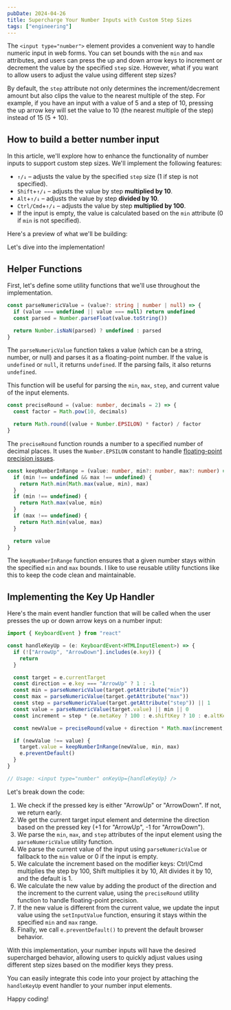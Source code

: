 ```yaml
---
pubDate: 2024-04-26
title: Supercharge Your Number Inputs with Custom Step Sizes
tags: ["engineering"]
---
```



The `<input type="number">` element provides a convenient way to handle numeric input in web forms. You can set bounds with the `min` and `max` attributes, and users can press the up and down arrow keys to increment or decrement the value by the specified `step` size. However, what if you want to allow users to adjust the value using different step sizes?

By default, the `step` attribute not only determines the increment/decrement amount but also clips the value to the nearest multiple of the step. For example, if you have an input with a value of 5 and a step of 10, pressing the up arrow key will set the value to 10 (the nearest multiple of the step) instead of 15 (5 + 10).

## How to build a better number input

In this article, we'll explore how to enhance the functionality of number inputs to support custom step sizes. We'll implement the following features:

- `↑/↓` – adjusts the value by the specified `step` size (1 if step is not specified).
- `Shift`+`↑/↓` – adjusts the value by step **multiplied by 10**.
- `Alt`+`↑/↓` – adjusts the value by step **divided by 10**.
- `Ctrl/Cmd`+`↑/↓` – adjusts the value by step **multiplied by 100**.
- If the input is empty, the value is calculated based on the `min` attribute (0 if `min` is not specified).

Here's a preview of what we'll be building:

<NumberInput client:visible />

Let's dive into the implementation!

## Helper Functions

First, let's define some utility functions that we'll use throughout the implementation.

```ts
const parseNumericValue = (value?: string | number | null) => {
  if (value === undefined || value === null) return undefined
  const parsed = Number.parseFloat(value.toString())

  return Number.isNaN(parsed) ? undefined : parsed
}
```

The `parseNumericValue` function takes a value (which can be a string, number, or null) and parses it as a floating-point number. If the value is `undefined` or `null`, it returns `undefined`. If the parsing fails, it also returns `undefined`.

This function will be useful for parsing the `min`, `max`, `step`, and current value of the input elements.

```ts
const preciseRound = (value: number, decimals = 2) => {
  const factor = Math.pow(10, decimals)

  return Math.round((value + Number.EPSILON) * factor) / factor
}
```

The `preciseRound` function rounds a number to a specified number of decimal places. It uses the `Number.EPSILON` constant to handle [floating-point precision issues](https://blog.demofox.org/2017/11/21/floating-point-precision/).

```ts
const keepNumberInRange = (value: number, min?: number, max?: number) => {
  if (min !== undefined && max !== undefined) {
    return Math.min(Math.max(value, min), max)
  }
  if (min !== undefined) {
    return Math.max(value, min)
  }
  if (max !== undefined) {
    return Math.min(value, max)
  }

  return value
}
```

The `keepNumberInRange` function ensures that a given number stays within the specified `min` and `max` bounds. I like to use reusable utility functions like this to keep the code clean and maintainable.

## Implementing the Key Up Handler

Here's the main event handler function that will be called when the user presses the up or down arrow keys on a number input:

```ts
import { KeyboardEvent } from "react"

const handleKeyUp = (e: KeyboardEvent<HTMLInputElement>) => {
  if (!["ArrowUp", "ArrowDown"].includes(e.key)) {
    return
  }

  const target = e.currentTarget
  const direction = e.key === "ArrowUp" ? 1 : -1
  const min = parseNumericValue(target.getAttribute("min"))
  const max = parseNumericValue(target.getAttribute("max"))
  const step = parseNumericValue(target.getAttribute("step")) || 1
  const value = parseNumericValue(target.value) || min || 0
  const increment = step * (e.metaKey ? 100 : e.shiftKey ? 10 : e.altKey ? 1 / 10 : 1)

  const newValue = preciseRound(value + direction * Math.max(increment, 0.1), 2)

  if (newValue !== value) {
    target.value = keepNumberInRange(newValue, min, max)
    e.preventDefault()
  }
}

// Usage: <input type="number" onKeyUp={handleKeyUp} />
```

Let's break down the code:

1. We check if the pressed key is either "ArrowUp" or "ArrowDown". If not, we return early.
2. We get the current target input element and determine the direction based on the pressed key (+1 for "ArrowUp", -1 for "ArrowDown").
3. We parse the `min`, `max`, and `step` attributes of the input element using the `parseNumericValue` utility function.
4. We parse the current value of the input using `parseNumericValue` or fallback to the `min` value or 0 if the input is empty.
5. We calculate the increment based on the modifier keys: Ctrl/Cmd multiplies the step by 100, Shift multiplies it by 10, Alt divides it by 10, and the default is 1.
6. We calculate the new value by adding the product of the direction and the increment to the current value, using the `preciseRound` utility function to handle floating-point precision.
7. If the new value is different from the current value, we update the input value using the `setInputValue` function, ensuring it stays within the specified `min` and `max` range.
8. Finally, we call `e.preventDefault()` to prevent the default browser behavior.

With this implementation, your number inputs will have the desired supercharged behavior, allowing users to quickly adjust values using different step sizes based on the modifier keys they press.

You can easily integrate this code into your project by attaching the `handleKeyUp` event handler to your number input elements.

Happy coding!
